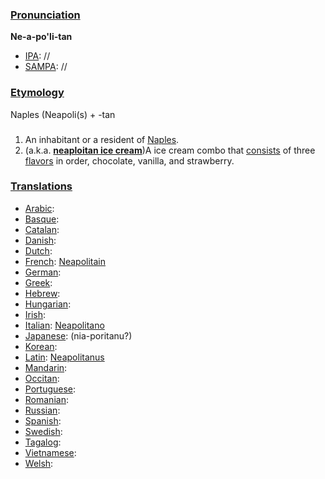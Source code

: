 ===[[Pronunciation]]===
'''Ne-a-po'li-tan'''
*[[IPA]]: //
*[[SAMPA]]: //
===[[Etymology]]===
Naples (Neapoli(s) + -tan
===[[]]===
#An inhabitant or a resident of [[Naples]].
#(a.k.a. '''[[neaploitan ice cream]]''')A ice cream combo that [[consist]]s of three [[flavours|flavors]] in order, chocolate, vanilla, and strawberry.
===[[Translations]]===
*[[Arabic]]:
*[[Basque]]:
*[[Catalan]]:
*[[Danish]]:
*[[Dutch]]:
*[[French]]: [[Neapolitain]]
*[[German]]:
*[[Greek]]:
*[[Hebrew]]:
*[[Hungarian]]:
*[[Irish]]:
*[[Italian]]: [[Neapolitano]]
*[[Japanese]]: (nia-poritanu?)
*[[Korean]]:
*[[Latin]]: [[Neapolitanus]]
*[[Mandarin]]:
*[[Occitan]]:
*[[Portuguese]]:
*[[Romanian]]:
*[[Russian]]:
*[[Spanish]]:
*[[Swedish]]:
*[[Tagalog]]:
*[[Vietnamese]]:
*[[Welsh]]: